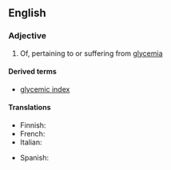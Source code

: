 ==English==

===Adjective===
{{en-adj}}

# Of, pertaining to or suffering from [[glycemia]]

====Derived terms====
* [[glycemic index]]

====Translations====
{{trans-top|glycemic}}
* Finnish: {{t|fi|glykeeminen}}
* French: {{t|fr|glycémique}}
* Italian: {{t-|it|glicemico}}
{{trans-mid}}
* Spanish: {{t-|es|glucémico}}
{{trans-bottom}}